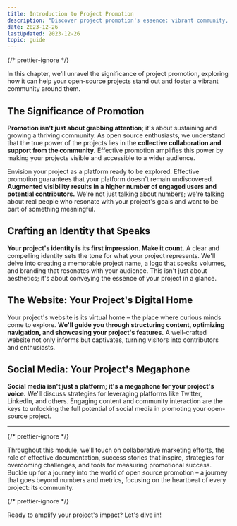 ```yaml
---
title: Introduction to Project Promotion
description: "Discover project promotion's essence: vibrant community, compelling identities, optimized digital homes, and social media potential. Journey beyond metrics to the heart of community impact."
date: 2023-12-26
lastUpdated: 2023-12-26
topic: guide
---
```


{/* prettier-ignore */}
<p class="lead">In this chapter, we'll unravel the significance of project promotion, exploring how it can help your open-source projects stand out and foster a vibrant community around them.</p>

## The Significance of Promotion

**Promotion isn't just about grabbing attention**; it's about sustaining and growing a thriving community. As open source enthusiasts, we understand that the true power of the projects lies in the **collective collaboration and support from the community.** Effective promotion amplifies this power by making your projects visible and accessible to a wider audience.

Envision your project as a platform ready to be explored. Effective promotion guarantees that your platform doesn't remain undiscovered. **Augmented visibility results in a higher number of engaged users and potential contributors.** We're not just talking about numbers; we're talking about real people who resonate with your project's goals and want to be part of something meaningful.

## Crafting an Identity that Speaks

**Your project's identity is its first impression. Make it count.** A clear and compelling identity sets the tone for what your project represents. We'll delve into creating a memorable project name, a logo that speaks volumes, and branding that resonates with your audience. This isn't just about aesthetics; it's about conveying the essence of your project in a glance.

## The Website: Your Project's Digital Home

Your project's website is its virtual home – the place where curious minds come to explore. **We'll guide you through structuring content, optimizing navigation, and showcasing your project's features.** A well-crafted website not only informs but captivates, turning visitors into contributors and enthusiasts.

## Social Media: Your Project's Megaphone

**Social media isn't just a platform; it's a megaphone for your project's voice.** We'll discuss strategies for leveraging platforms like Twitter, LinkedIn, and others. Engaging content and community interaction are the keys to unlocking the full potential of social media in promoting your open-source project.

---

{/* prettier-ignore */}
<p class="lead">Throughout this module, we'll touch on collaborative marketing efforts, the role of effective documentation, success stories that inspire, strategies for overcoming challenges, and tools for measuring promotional success. Buckle up for a journey into the world of open source promotion – a journey that goes beyond numbers and metrics, focusing on the heartbeat of every project: its community.</p>

{/* prettier-ignore */}
<p class="lead">Ready to amplify your project's impact? Let's dive in!</p>

